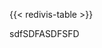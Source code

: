
{{< redivis-table >}}

<!-- {{< redivis-table verykoala.penguinsdata.penguins >}} -->

sdfSDFASDFSFD